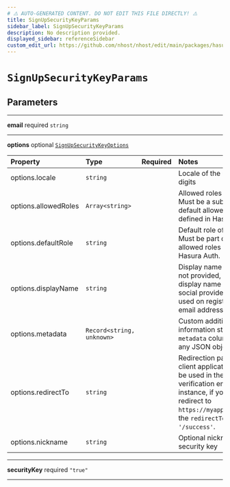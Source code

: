 ```yaml
---
# ⚠️ AUTO-GENERATED CONTENT. DO NOT EDIT THIS FILE DIRECTLY! ⚠️
title: SignUpSecurityKeyParams
sidebar_label: SignUpSecurityKeyParams
description: No description provided.
displayed_sidebar: referenceSidebar
custom_edit_url: https://github.com/nhost/nhost/edit/main/packages/hasura-auth-js/src/types/client.ts#L24
---
```


# `SignUpSecurityKeyParams`

## Parameters

---

**<span className="parameter-name">email</span>** <span className="optional-status">required</span> <code>string</code>

---

**<span className="parameter-name">options</span>** <span className="optional-status">optional</span> [`SignUpSecurityKeyOptions`](/reference/docgen/javascript/nhost-js/types/sign-up-security-key-options)

| Property                                                                                         | Type                                       | Required | Notes                                                                                                                                                                                                             |
| :----------------------------------------------------------------------------------------------- | :----------------------------------------- | :------: | :---------------------------------------------------------------------------------------------------------------------------------------------------------------------------------------------------------------- |
| <span className="parameter-name"><span className="light-grey">options.</span>locale</span>       | <code>string</code>                        |          | Locale of the user, in two digits                                                                                                                                                                                 |
| <span className="parameter-name"><span className="light-grey">options.</span>allowedRoles</span> | <code>Array&lt;string&gt;</code>           |          | Allowed roles of the user. Must be a subset of the default allowed roles defined in Hasura Auth.                                                                                                                  |
| <span className="parameter-name"><span className="light-grey">options.</span>defaultRole</span>  | <code>string</code>                        |          | Default role of the user. Must be part of the default allowed roles defined in Hasura Auth.                                                                                                                       |
| <span className="parameter-name"><span className="light-grey">options.</span>displayName</span>  | <code>string</code>                        |          | Display name of the user. If not provided, it will use the display name given by the social provider (Oauth) used on registration, or the email address otherwise.                                                |
| <span className="parameter-name"><span className="light-grey">options.</span>metadata</span>     | <code>Record&lt;string, unknown&gt;</code> |          | Custom additional user information stored in the `metadata` column. Can be any JSON object.                                                                                                                       |
| <span className="parameter-name"><span className="light-grey">options.</span>redirectTo</span>   | <code>string</code>                        |          | Redirection path in the client application that will be used in the link in the verification email. For instance, if you want to redirect to `https://myapp.com/success`, the `redirectTo` value is `'/success'`. |
| <span className="parameter-name"><span className="light-grey">options.</span>nickname</span>     | <code>string</code>                        |          | Optional nickname for the security key                                                                                                                                                                            |

---

**<span className="parameter-name">securityKey</span>** <span className="optional-status">required</span> <code>"true"</code>

---

